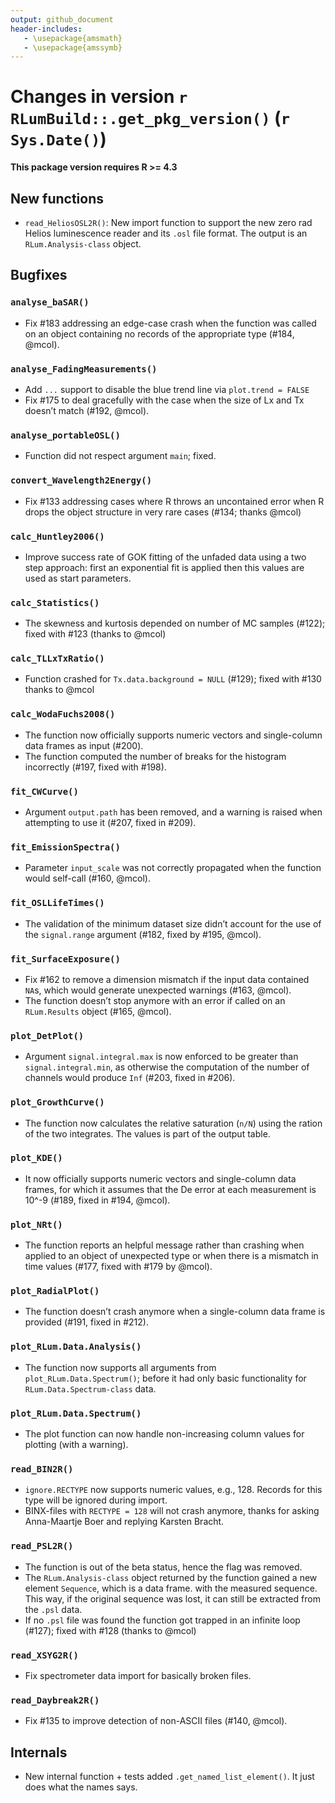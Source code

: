 ```yaml
---
output: github_document
header-includes:
   - \usepackage{amsmath}
   - \usepackage{amssymb}
---
```

<!-- NEWS.md was auto-generated by NEWS.Rmd. Please DO NOT edit by hand!-->

# Changes in version `r RLumBuild::.get_pkg_version()` (`r Sys.Date()`)

**This package version requires R >= 4.3**

## New functions
* `read_HeliosOSL2R()`: New import function to support the new zero rad Helios luminescence reader
and its `.osl` file format. The output is an `RLum.Analysis-class` object. 

## Bugfixes

### `analyse_baSAR()`
* Fix #183 addressing an edge-case crash when the function was called on
an object containing no records of the appropriate type (#184, @mcol).

### `analyse_FadingMeasurements()`
* Add `...` support to disable the blue trend line via `plot.trend = FALSE` 
* Fix #175 to deal gracefully with the case when the size of Lx and Tx
doesn't match (#192, @mcol).

### `analyse_portableOSL()`
* Function did not respect argument `main`; fixed.

### `convert_Wavelength2Energy()`
* Fix #133 addressing cases where R throws an uncontained error when R drops
the object structure in very rare cases (#134; thanks @mcol)

### `calc_Huntley2006()`
* Improve success rate of GOK fitting of the unfaded data using a two step approach: first 
an exponential fit is applied then this values are used as start parameters. 

### `calc_Statistics()`
* The skewness and kurtosis depended on number of MC samples (#122); fixed with #123 (thanks to @mcol)

### `calc_TLLxTxRatio()`
* Function crashed for `Tx.data.background = NULL` (#129); fixed with #130 thanks to @mcol

### `calc_WodaFuchs2008()`
* The function now officially supports numeric vectors and single-column
data frames as input (#200).
* The function computed the number of breaks for the histogram incorrectly
(#197, fixed with #198).

### `fit_CWCurve()`
* Argument `output.path` has been removed, and a warning is raised when
attempting to use it (#207, fixed in #209).

### `fit_EmissionSpectra()`
* Parameter `input_scale` was not correctly propagated when the function would
self-call (#160, @mcol).

### `fit_OSLLifeTimes()`
* The validation of the minimum dataset size didn't account for the use of
the `signal.range` argument (#182, fixed by #195, @mcol).

### `fit_SurfaceExposure()`
* Fix #162 to remove a dimension mismatch if the input data contained `NA`s,
which would generate unexpected warnings (#163, @mcol).
* The function doesn't stop anymore with an error if called on an
`RLum.Results` object (#165, @mcol).

### `plot_DetPlot()`
* Argument `signal.integral.max` is now enforced to be greater than
`signal.integral.min`, as otherwise the computation of the number of channels
would produce `Inf` (#203, fixed in #206).

### `plot_GrowthCurve()`
* The function now calculates the relative saturation (`n/N`) using the ration of the two integrates.
The values is part of the output table. 

### `plot_KDE()`
* It now officially supports numeric vectors and single-column data frames,
for which it assumes that the De error at each measurement is 10^-9 (#189,
fixed in #194, @mcol).

### `plot_NRt()`
* The function reports an helpful message rather than crashing when applied
to an object of unexpected type or when there is a mismatch in time values
(#177, fixed with #179 by @mcol).

### `plot_RadialPlot()`
* The function doesn't crash anymore when a single-column data frame is
provided (#191, fixed in #212).

### `plot_RLum.Data.Analysis()`
* The function now supports all arguments from `plot_RLum.Data.Spectrum()`; before it 
had only basic functionality for `RLum.Data.Spectrum-class` data.

### `plot_RLum.Data.Spectrum()`
* The plot function can now handle non-increasing column values for plotting (with a warning).

### `read_BIN2R()`
* `ignore.RECTYPE` now supports numeric values, e.g., 128. Records for this type
will be ignored during import.
* BINX-files with `RECTYPE = 128` will not crash anymore, thanks for asking Anna-Maartje Boer and replying Karsten Bracht.

### `read_PSL2R()`
* The function is out of the beta status, hence the flag was removed. 
* The `RLum.Analysis-class` object returned by the function gained a new element `Sequence`, which is a data frame. 
with the measured sequence. This way, if the original sequence was lost, it can still be extracted from the `.psl` data.
* If no `.psl` file was found the function got trapped in an infinite loop (#127); fixed with #128 (thanks to @mcol)

### `read_XSYG2R()`
* Fix spectrometer data import for basically broken files.

### `read_Daybreak2R()`
* Fix #135 to improve detection of non-ASCII files (#140, @mcol).

## Internals
* New internal function + tests added `.get_named_list_element()`. It just does what 
the names says.
